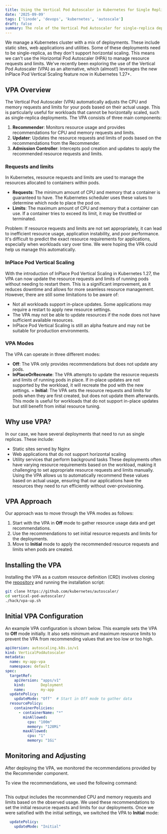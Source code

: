 ```yaml
---
title: Using the Vertical Pod Autoscaler in Kubernetes for Single Replica Deployments
date: '2025-09-09'
tags: ['linode', 'devops', 'kubernetes', 'autoscale']
draft: false
summary: The role of the Vertical Pod Autoscaler for single-replica deployments.
---
```


We manage a Kubernetes cluster with a mix of deployments. These include static sites, web applications and utilities.
Some of these deployments need to be single-replica, as they don't support horizontal scaling.
This means we can't use the Horizontal Pod Autoscaler (HPA) to manage resource requests and limits.
We've recently been exploring the use of the Vertical Pod Autoscaler (VPA) 
as an alternative, which (almost!) leverages the new InPlace Pod Vertical Scaling feature now in Kubernetes 1.27+.

## VPA Overview

The Vertical Pod Autoscaler (VPA) automatically adjusts the CPU and memory requests and limits for your pods based on their actual usage.
This is particularly useful for workloads that cannot be horizontally scaled, such as single-replica deployments.
The VPA consists of three main components:

1. **Recommender**: Monitors resource usage and provides recommendations for CPU and memory requests and limits.
2. **Updater**: Updates the resource requests and limits of pods based on the recommendations from the Recommender.
3. **Admission Controller**: Intercepts pod creation and updates to apply the recommended resource requests and limits.

### Requests and limits

In Kubernetes, resource requests and limits are used to manage the resources allocated to containers within pods.
- **Requests**: The minimum amount of CPU and memory that a container is guaranteed to have. The Kubernetes scheduler uses these values to determine which node to place the pod on.
- **Limits**: The maximum amount of CPU and memory that a container can use. If a container tries to exceed its limit, it may be throttled or terminated.

Problem: If resource requests and limits are not set appropriately, it can lead to inefficient resource usage, application instability, and poor performance.
It's difficult to predict the exact resource requirements for applications, especially when workloads vary over time.
We were hoping the VPA could help us manage this automatically.

### InPlace Pod Vertical Scaling
With the introduction of InPlace Pod Vertical Scaling in Kubernetes 1.27, the VPA can now update the resource requests and limits of running pods without needing to restart them.
This is a significant improvement, as it reduces downtime and allows for more seamless resource management.
However, there are still some limitations to be aware of:
- Not all workloads support in-place updates. Some applications may require a restart to apply new resource settings.
- The VPA may not be able to update resources if the node does not have sufficient available resources.
- InPlace Pod Vertical Scaling is still an alpha feature and may not be suitable for production environments.

### VPA Modes
The VPA can operate in three different modes:
- **Off**: The VPA only provides recommendations but does not update any pods.
- **InPlaceOrRecreate**: The VPA attempts to update the resource requests and limits of running pods in place. If in-place updates are not supported by the workload, it will recreate the pod with the new settings.
= **Initial**: The VPA sets the resource requests and limits for pods when they are first created, but does not update them afterwards. This mode is useful for workloads that do not support in-place updates but still benefit from initial resource tuning.

## Why use VPA?
In our case, we have several deployments that need to run as single replicas. These include:
- Static sites served by Nginx
- Web applications that do not support horizontal scaling
- Utility services that perform background tasks
These deployments often have varying resource requirements based on the workload, making it challenging to set appropriate resource requests and limits manually.
Using the VPA allows us to automatically recommend these values based on actual usage, ensuring that our applications have the resources they need to run efficiently without over-provisioning. 

## VPA Approach

Our approach was to move through the VPA modes as follows:
1. Start with the VPA in **Off** mode to gather resource usage data and get recommendations.
2. Use the recommendations to set initial resource requests and limits for the deployments.
3. Move to **Initial** mode to apply the recommended resource requests and limits when pods are created.

## Installing the VPA
Installing the VPA as a custom resource definition (CRD) involves
cloning the [repository](https://github.com/kubernetes/autoscaler/) and running the installation script:

```bash
git clone https://github.com/kubernetes/autoscaler/
cd vertical-pod-autoscaler/
./hack/vpa-up.sh
```

## Initial VPA Configuration
An example VPA configuration is shown below. This example sets the VPA to **Off** mode initially.
It also sets minimum and maximum resource limits to prevent the VPA from recommending values that are too low or too high.
```yaml
apiVersion: autoscaling.k8s.io/v1
kind: VerticalPodAutoscaler
metadata:
  name: my-app-vpa      
  namespace: default
spec:
  targetRef:
    apiVersion: "apps/v1"
    kind:       Deployment
    name:       my-app
  updatePolicy:
    updateMode: "Off"  # Start in Off mode to gather data
  resourcePolicy:
    containerPolicies:
      - containerName: "*"
        minAllowed:
          cpu: "100m"
          memory: "128Mi"
        maxAllowed:
          cpu: "1"
          memory: "1Gi"
``` 

## Monitoring and Adjusting
After deploying the VPA, we monitored the recommendations provided by the Recommender component.

To view the recommendations, we used the following command:
```bashkubectl get vpa my-app-vpa -o yaml
```   

This output includes the recommended CPU and memory requests and limits based on the observed usage.
We used these recommendations to set the initial resource requests and limits for our deployments.
Once we were satisfied with the initial settings, we switched the VPA to **Initial** mode:
```yaml
  updatePolicy:
    updateMode: "Initial"
```